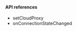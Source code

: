 <PlatformWrapper platform="electron">

#### API references

- <Link to="{{Global.API_REF_ELECTRON_ROOT}}/class_irtcengine.html#api_setcloudproxy">setCloudProxy</Link>
- <Link to="{{Global.API_REF_ELECTRON_ROOT}}/class_irtcengineeventhandler.html#callback_onconnectionstatechanged">onConnectionStateChanged</Link>

</PlatformWrapper>
